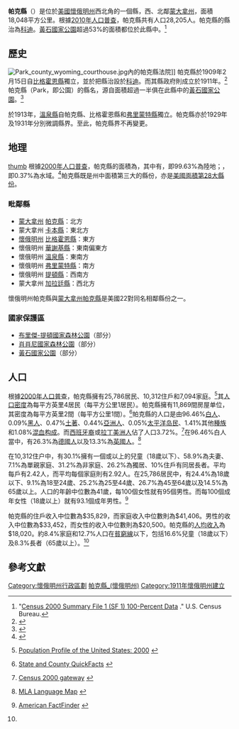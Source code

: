 {{noteTA
|T=zh-hans:帕克县 (怀俄明州);zh-hk:帕克縣 (懷俄明州);zh-tw:帕克郡 (懷俄明州);
}}

{{Otheruses|帕克縣|subject=美國懷俄明州的一個縣|other=同名的縣}}
{{Infobox U.S. County
|county  = 帕克縣
|state = 懷俄明州
|en county  = Park County
|en state = Wyoming
|seal = 
|map = Map of Wyoming highlighting Park County.svg
|map size = 250
|founded = 1909年
|seat = [[科迪_(懷俄明州)|科迪]]
|largest city wl = 科迪
|area ={{convert|6,969|sqmi|km2}}
|area land  ={{convert|6,942|sqmi|km2}}
|area water ={{convert|26|sqmi|km2}}
|area_total_sq_mi =6969
|area_water_sq_mi =26
|area percentage = 0.37%
|census yr = 2000
|pop = 25786
|density_km2 =1.434
|web =  www.parkcounty.us
}}
'''帕克縣'''（{{lang en|Park County}}）是位於[[美國|美國]][[懷俄明州|懷俄明州]]西北角的一個縣，西、北鄰[[蒙大拿州|蒙大拿州]]，面積18,048平方公里。根據[[美國2010年人口普查|2010年人口普查]]，帕克縣共有人口28,205人。帕克縣的縣治為[[科迪_(懷俄明州)|科迪]]。{{GR|6}}[[黃石國家公園|黃石國家公園]]超過53%的面積都位於此縣中。<ref>"[http://factfinder.census.gov/servlet/DTTable?_bm=y&-context=dt&-ds_name=DEC_2000_SF1_U&-CHECK_SEARCH_RESULTS=N&-CONTEXT=dt&-mt_name=DEC_2000_SF1_U_P001&-tree_id=4001&-transpose=N&-redoLog=false&-all_geo_types=N&-geo_id=06000US1604393910&-geo_id=06000US5602993850&-geo_id=06000US5603993905&-geo_id=14000US30031001400&-geo_id=14000US30067000600&-search_results=06000US5602993850&-_showChild=Y&-format=&-_lang=en&-show_geoid=Y Census 2000 Summary File 1 (SF 1) 100-Percent Data] {{Webarchive|url=https://archive.today/20200212214226/http://factfinder.census.gov/servlet/DTTable?_bm=y&-context=dt&-ds_name=DEC_2000_SF1_U&-CHECK_SEARCH_RESULTS=N&-CONTEXT=dt&-mt_name=DEC_2000_SF1_U_P001&-tree_id=4001&-transpose=N&-redoLog=false&-all_geo_types=N&-geo_id=06000US1604393910&-geo_id=06000US5602993850&-geo_id=06000US5603993905&-geo_id=14000US30031001400&-geo_id=14000US30067000600&-search_results=06000US5602993850&-_showChild=Y&-format=&-_lang=en&-show_geoid=Y |date=2020-02-12 }}." U.S. Census Bureau.</ref>

==歷史==
[[File:Park_county_wyoming_courthouse.jpg|thumb]]內的帕克縣法院]]
帕克縣於1909年2月15日自[[比格霍恩縣_(懷俄明州)|比格霍恩縣]]獨立，並於把縣治設於[[科迪_(懷俄明州)|科迪]]。而其縣政府則成立於1911年。<ref name=chronology>{{cite web|url=http://historical-county.newberry.org/website/Wyoming/documents/WY_Individual_County_Chronologies.htm#Individual_County_Chronologies |title=Wyoming: Individual County Chronologies |accessdate=2011-09-06 |author= |last=Long |first=John H. |authorlink= |coauthors= |date= |year=2006 |month= |format= |work=Wyoming Atlas of Historical County Boundaries |publisher=The Newberry Library |deadurl=yes |archiveurl=https://web.archive.org/web/20110718043802/http://historical-county.newberry.org/website/Wyoming/documents/WY_Individual_County_Chronologies.htm |archivedate=2011-07-18 }}</ref>帕克縣（Park，即公園）的縣名，源自面積超過一半俱在此縣中的[[黃石國家公園|黃石國家公園]]。<ref>{{cite book  | last = Urbanek  | first = Mae  | title = Wyoming Place Names  | url = https://archive.org/details/wyomingplacename0000urba  | publisher = Mountain Press Publishing Company  |location= Missoula, MT  | year = 1988  | isbn = 0-87842-204-8}}</ref>{{GR|3}}

於1913年，[[溫泉縣_(懷俄明州)|溫泉縣]]自帕克縣、比格霍恩縣和[[弗里蒙特縣_(懷俄明州)|弗里蒙特縣]]獨立。帕克縣亦於1929年及1931年分別微調縣界。至此，帕克縣界不再變更。

==地理==
[[檔案:Yellowstone_Castle_Geysir_2.jpg|thumb]]
根據[[美國2000年人口普查|2000年人口普查]]，帕克縣的面積為{{convert|6,969|sqmi|km2}}，其中有{{convert|6,942|sqmi}}，即99.63%為陸地；{{convert|26|sqmi}}，即0.37%為水域。<ref>{{cite web
  |url=http://www.census.gov/tiger/tms/gazetteer/county2k.txt
  |title=Census 2000 U.S. Gazetteer Files: Counties
  |publisher=United States Census
  |accessdate=2011-02-13
  |archive-url=https://www.webcitation.org/68EB8WXmf?url=http://www.census.gov/tiger/tms/gazetteer/county2k.txt
  |archive-date=2012-06-06
  |dead-url=yes
  }}</ref>帕克縣既是州中面積第三大的縣份，亦是[[美國面積最大縣份列表|美國面積第28大縣份]]。

===毗鄰縣===
*[[蒙大拿州|蒙大拿州]] [[帕克縣_(蒙大拿州)|帕克縣]]：北方
*蒙大拿州 [[卡本縣_(蒙大拿州)|卡本縣]]：東北方
*[[懷俄明州|懷俄明州]] [[比格霍恩縣_(懷俄明州)|比格霍恩縣]]：東方
*懷俄明州 [[華謝基縣|華謝基縣]]：東南偏東方
*懷俄明州 [[溫泉縣_(懷俄明州)|溫泉縣]]：東南方
*懷俄明州 [[弗里蒙特縣_(懷俄明州)|弗里蒙特縣]]：南方
*懷俄明州 [[提頓縣_(懷俄明州)|提頓縣]]：西南方
*蒙大拿州 [[加拉廷縣_(蒙大拿州)|加拉廷縣]]：西北方

懷俄明州帕克縣與[[帕克縣_(蒙大拿州)|蒙大拿州帕克縣]]是美國22對同名相鄰縣份之一。

===國家保護區===
* [[布里傑-提頓國家森林公園|布里傑-提頓國家森林公園]]（部分）
* [[肖肖尼國家森林公園|肖肖尼國家森林公園]]（部分）
* [[黃石國家公園|黃石國家公園]]（部分）

{{clear}}

==人口==
{{USCensusPop
| 1910=4909
| 1920=7298
| 1930=8207
| 1940=10976
| 1950=15182
| 1960=16874
| 1970=17752
| 1980=21639
| 1990=23178
| 2000=25786
| 2010=28205
|footnote = <ref>{{Cite web |url=http://www.census.gov/population/www/censusdata/cencounts/files/nv190090.txt |title=1900-1990 census |accessdate=2013-04-01 |archive-date=2012-02-17 |archive-url=https://web.archive.org/web/20120217220423/http://www.census.gov/population/www/censusdata/cencounts/files/nv190090.txt |dead-url=no }}</ref><ref>{{Cite web |url=http://factfinder2.census.gov/ |title=factfinder2 census |accessdate=2020-04-12 |archive-date=2013-09-11 |archive-url=https://web.archive.org/web/20130911234518/http://factfinder2.census.gov/ |dead-url=no }}</ref><ref>{{Cite web |url=http://mapserver.lib.virginia.edu/ |title=Historical Census Browser |accessdate=2013-04-01 |archive-date=2012-08-11 |archive-url=https://web.archive.org/web/20120811110448/http://mapserver.lib.virginia.edu/ |dead-url=yes }}</ref>
}}
根據[[2000年美國人口普查|2000年人口普查]]{{GR|2}}，帕克縣擁有25,786居民、10,312住戶和7,094家庭。<ref>{{en}}[http://www.census.gov/population/www/pop-profile/profile2000.html Population Profile of the United States: 2000] {{Wayback|url=http://www.census.gov/population/www/pop-profile/profile2000.html |date=20040113065424 }}</ref>其[[人口密度|人口密度]]為每平方英里4居民（每平方公里1居民）。帕克縣擁有11,869間房屋单位，其密度為每平方英里2間（每平方公里1間）。<ref>{{en}}[http://quickfacts.census.gov/qfd/ State and County QuickFacts] {{webarchive|url=https://web.archive.org/web/20040401125638/http://quickfacts.census.gov/qfd/ |date=2004-04-01 }}</ref>帕克縣的人口是由96.46%[[歐裔美國人|白人]]、0.09%[[非裔美國人|黑人]]、0.47%[[美國土著|土著]]、0.44%[[亞裔美國人|亞洲人]]、0.05%[[太平洋岛民|太平洋岛民]]、1.41%其他[[種族|種族]]和1.08%[[混血|混血]][[种族构成|构成]]。而[[西班牙裔美国人|西班牙裔]]或[[拉丁美洲人|拉丁美洲人]]佔了人口3.72%。<ref>{{en}}[http://www.census.gov/main/www/cen2000.html Census 2000 gateway] {{Wayback|url=http://www.census.gov/main/www/cen2000.html |date=20190331194847 }}</ref>在96.46%白人當中，有26.3%為[[德國人|德國人]]以及13.3%為[[英國人|英國人]]。<ref>{{en}}[http://www.mla.org/census_main MLA Language Map] {{webarchive|url=https://web.archive.org/web/20060906220843/http://www.mla.org/census_main/ |date=2006-09-06 }}</ref>

在10,312住户中，有30.1%擁有一個或以上的兒童（18歲以下）、58.9%為夫妻、7.1%為單親家庭、31.2%為非家庭、26.2%為獨居、10%住戶有同居長者。平均每戶有2.42人，而平均每個家庭則有2.92人。在25,786居民中，有24.4%為18歲以下、9.1%為18至24歲、25.2%為25至44歲、26.7%為45至64歲以及14.5%為65歲以上。人口的年齡中位數為41歲，每100個女性就有95個男性。而每100個成年女性（18歲以上）就有93.1個成年男性。<ref name="Census">{{en}}[http://factfinder.census.gov American FactFinder] {{WebCite|url=https://www.webcitation.org/65jESGrbU?url=http://factfinder2.census.gov/legacy/aff_sunset.html |date=20120226005920 |dateformat=iso }}</ref>

帕克縣的住戶收入中位數為$35,829，而家庭收入中位數則為$41,406。男性的收入中位數為$33,452，而女性的收入中位數則為$20,500。帕克縣的[[人均收入|人均收入]]為$18,020。約8.4%家庭和12.7%人口在[[貧窮線|貧窮線]]以下，包括16.6%兒童（18歲以下）及8.3%長者（65歲以上）。<ref name="Census"/>

==參考文獻==
{{reflist|2}}

{{DEFAULTSORT:Park County, Wyoming}}
[[Category:懷俄明州行政區劃|Category:懷俄明州行政區劃]]
[[Category:帕克縣_(懷俄明州)|]]
[[Category:1911年懷俄明州建立|Category:1911年懷俄明州建立]]